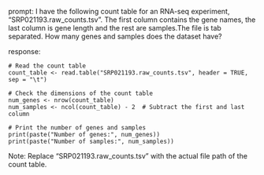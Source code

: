 prompt:
I have the following count table for an RNA-seq experiment, "SRP021193.raw_counts.tsv". The first column contains the gene names, the last column is gene length and the rest are samples.The file is tab separated. How many genes and samples does the dataset have?

response:
```
# Read the count table
count_table <- read.table("SRP021193.raw_counts.tsv", header = TRUE, sep = "\t")

# Check the dimensions of the count table
num_genes <- nrow(count_table)
num_samples <- ncol(count_table) - 2  # Subtract the first and last column

# Print the number of genes and samples
print(paste("Number of genes:", num_genes))
print(paste("Number of samples:", num_samples))
```
Note: Replace "SRP021193.raw_counts.tsv" with the actual file path of the count table.

